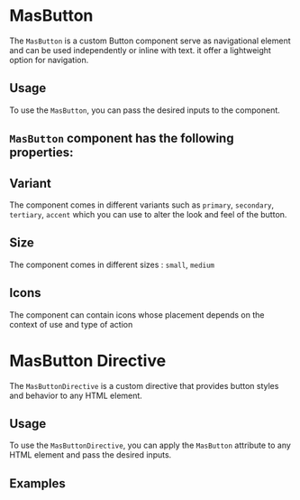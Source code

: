  
<Meta of={ButtonStories} />

# MasButton

The `MasButton` is a custom Button component serve as navigational element and can be used independently or inline with text.
it offer a lightweight option for navigation.
  
## Usage

To use the `MasButton`, you can pass the desired inputs to the component.

<Canvas> 
  <Story of={ButtonStories.Default} />  
</Canvas>

## `MasButton` component has the following properties: 
<Controls />

## Variant
The component comes in different variants such as `primary`, `secondary`, `tertiary`, `accent` which you can use to alter the look and feel of the button.

<Canvas>  
  <Story of={ButtonStories.Primary} />  
  <Story of={ButtonStories.Secondary} />  
  <Story of={ButtonStories.Tertiary} />  
  <Story of={ButtonStories.Accent} />     
</Canvas>

## Size
The component comes in different sizes : `small`, `medium`

<Canvas>  
  <Story of={ButtonStories.ButtonSmall} />     
  <Story of={ButtonStories.ButtonMedium} />     
</Canvas>
 
 ## Icons
The component can contain icons whose placement depends on the context of use and type of action

<Canvas>  
  <Story of={ButtonStories.ButtonOnlyIcon} />     
  <Story of={ButtonStories.ButtonLeftIcon} />    
  <Story of={ButtonStories.ButtonRightIcon} />    
  <Story of={ButtonStories.ButtonRightAndLeftIcon} />     
</Canvas>


# MasButton Directive

The `MasButtonDirective` is a custom directive that provides button styles and behavior to any HTML element.

## Usage

To use the `MasButtonDirective`, you can apply the `MasButton` attribute to any HTML element and pass the desired inputs.


## Examples

<Canvas> 
  <Story of={ButtonStories.Directive} />  
</Canvas>

 
